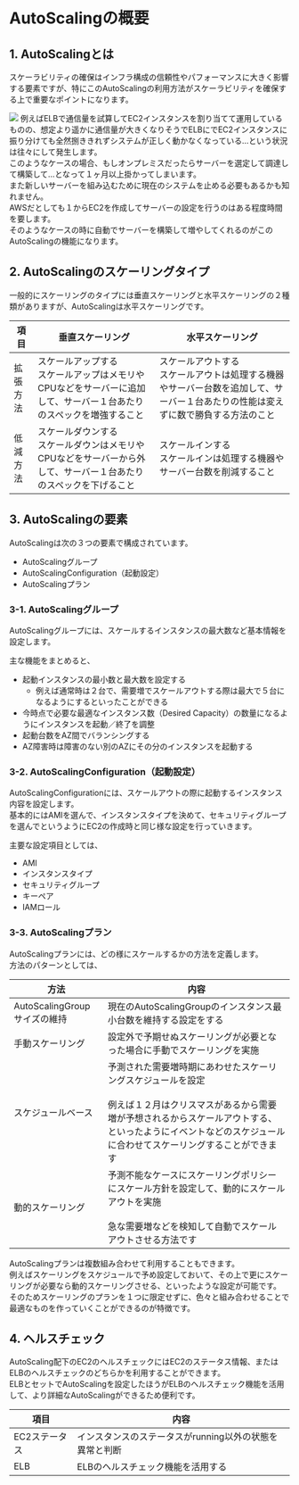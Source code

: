 # AutoScalingの概要
## 1. AutoScalingとは
スケーラビリティの確保はインフラ構成の信頼性やパフォーマンスに大きく影響する要素ですが、特にこのAutoScalingの利用方法がスケーラビリティを確保する上で重要なポイントになります。  

![](../../aws_cp_autoscaling_overview_autoscaling_image.png)
例えばELBで通信量を試算してEC2インスタンスを割り当てて運用しているものの、想定より遥かに通信量が大きくなりそうでELBにでEC2インスタンスに振り分けても全然捌ききれずシステムが正しく動かなくなっている…という状況は往々にして発生します。  
このようなケースの場合、もしオンプレミスだったらサーバーを選定して調達して構築して…となって１ヶ月以上掛かってしまいます。  
また新しいサーバーを組み込むために現在のシステムを止める必要もあるかも知れません。  
AWSだとしても１からEC2を作成してサーバーの設定を行うのはある程度時間を要します。  
そのようなケースの時に自動でサーバーを構築して増やしてくれるのがこのAutoScalingの機能になります。
## 2. AutoScalingのスケーリングタイプ
一般的にスケーリングのタイプには垂直スケーリングと水平スケーリングの２種類がありますが、AutoScalingは水平スケーリングです。  

| 項目 | 垂直スケーリング | 水平スケーリング |
|-------|-------|-------|
| 拡張方法 | スケールアップする<br/>スケールアップはメモリやCPUなどをサーバーに追加して、サーバー１台あたりのスペックを増強すること | スケールアウトする<br/>スケールアウトは処理する機器やサーバー台数を追加して、サーバー１台あたりの性能は変えずに数で勝負する方法のこと |
| 低減方法 | スケールダウンする<br/>スケールダウンはメモリやCPUなどをサーバーから外して、サーバー１台あたりのスペックを下げること | スケールインする<br/>スケールインは処理する機器やサーバー台数を削減すること |
## 3. AutoScalingの要素
AutoScalingは次の３つの要素で構成されています。
- AutoScalingグループ
- AutoScalingConfiguration（起動設定）
- AutoScalingプラン
### 3-1. AutoScalingグループ
AutoScalingグループには、スケールするインスタンスの最大数など基本情報を設定します。  

主な機能をまとめると、
- 起動インスタンスの最小数と最大数を設定する
  - 例えば通常時は２台で、需要増でスケールアウトする際は最大で５台になるようにするといったことができる
- 今時点で必要な最適なインスタンス数（Desired Capacity）の数量になるようにインスタンスを起動／終了を調整
- 起動台数をAZ間でバランシングする
- AZ障害時は障害のない別のAZにその分のインスタンスを起動する
### 3-2. AutoScalingConfiguration（起動設定）
AutoScalingConfigurationには、スケールアウトの際に起動するインスタンス内容を設定します。  
基本的にはAMIを選んで、インスタンスタイプを決めて、セキュリティグループを選んでというようにEC2の作成時と同じ様な設定を行っていきます。

主要な設定項目としては、
- AMI
- インスタンスタイプ
- セキュリティグループ
- キーペア
- IAMロール
### 3-3. AutoScalingプラン
AutoScalingプランには、どの様にスケールするかの方法を定義します。  
方法のパターンとしては、

| 方法 | 内容 |
|-------|-------|
| AutoScalingGroupサイズの維持 | 現在のAutoScalingGroupのインスタンス最小台数を維持する設定をする |
| 手動スケーリング | 設定外で予期せぬスケーリングが必要となった場合に手動でスケーリングを実施 |
| スケジュールベース | 予測された需要増時期にあわせたスケーリングスケジュールを設定<br/><br/>例えば１２月はクリスマスがあるから需要増が予想されるからスケールアウトする、といったようにイベントなどのスケジュールに合わせてスケーリングすることができます |
| 動的スケーリング | 予測不能なケースにスケーリングポリシーにスケール方針を設定して、動的にスケールアウトを実施<br/><br/>急な需要増などを検知して自動でスケールアウトさせる方法です |

AutoScalingプランは複数組み合わせて利用することもできます。  
例えばスケーリングをスケジュールで予め設定しておいて、その上で更にスケーリングが必要なら動的スケーリングさせる、といったような設定が可能です。  
そのためスケーリングのプランを１つに限定せずに、色々と組み合わせることで最適なものを作っていくことができるのが特徴です。
## 4. ヘルスチェック
AutoScaling配下のEC2のヘルスチェックにはEC2のステータス情報、またはELBのヘルスチェックのどちらかを利用することができます。  
ELBとセットでAutoScalingを設定したほうがELBのヘルスチェック機能を活用して、より詳細なAutoScalingができるため便利です。

| 項目 | 内容 |
|-------|-------|
| EC2ステータス | インスタンスのステータスがrunning以外の状態を異常と判断 |
| ELB | ELBのヘルスチェック機能を活用する |